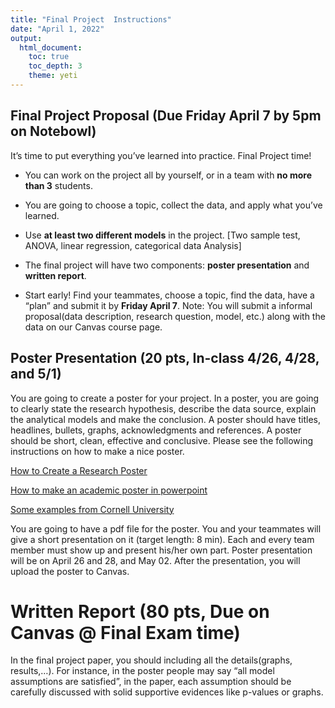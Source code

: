 ```yaml
---
title: "Final Project  Instructions"
date: "April 1, 2022"
output: 
  html_document:
    toc: true
    toc_depth: 3
    theme: yeti
---
```


## Final Project Proposal (Due Friday April 7 by 5pm on Notebowl) 

It's time to put everything you've learned into practice.  Final Project time!

- You can work on the project all by yourself, or in a team with **no more than 3** students.

- You are going to choose a topic, collect the data, and apply what you've learned.

- Use **at least two different models** in the project. [Two sample test, ANOVA, linear regression, categorical data Analysis]

- The final project will have two components: **poster presentation** and **written report**. 

- Start early! Find your teammates, choose a topic, find the data, have a “plan” and submit it by **Friday April 7**. Note: You will submit a informal proposal(data description, research question, model, etc.) along with the data on our Canvas course page.




## Poster Presentation (20 pts, In-class 4/26, 4/28, and 5/1)

You are going to create a poster for your project. In a poster, you are going to clearly state the research hypothesis, describe the data source, explain the analytical models and make the conclusion. A poster should have titles, headlines, bullets, graphs, acknowledgments and references. A poster should be short, clean, effective and conclusive. Please see the following instructions on how to make a nice poster.

[How to Create a Research Poster](https://guides.nyu.edu/posters)

[How to make an academic poster in powerpoint](https://www.youtube.com/watch?v=_WnhoIbfcoM)

[Some examples from Cornell University](https://www.behance.net/gallery/30160927/Scientific-Posters)

You are going to have a pdf file for the poster. You and your teammates will give a short presentation on it (target length: 8 min). Each and every team member must show up and present his/her own part. Poster presentation will be on April 26 and 28, and May 02. After the presentation, you will upload the poster to Canvas.




# Written Report (80 pts, Due on Canvas @ Final Exam time)


In the final project paper, you should including all the details(graphs, results,...). For instance, in the poster people may say "all model assumptions are satisfied", in the paper, each assumption should be carefully discussed with solid supportive evidences like p-values or graphs. 


<br><br>




